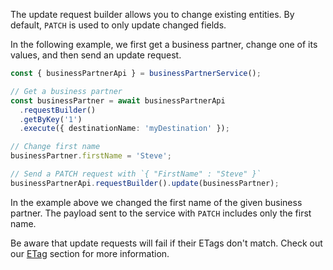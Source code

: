 The update request builder allows you to change existing entities.
By default, `PATCH` is used to only update changed fields.

In the following example, we first get a business partner, change one of its values, and then send an update request.

```ts
const { businessPartnerApi } = businessPartnerService();

// Get a business partner
const businessPartner = await businessPartnerApi
  .requestBuilder()
  .getByKey('1')
  .execute({ destinationName: 'myDestination' });

// Change first name
businessPartner.firstName = 'Steve';

// Send a PATCH request with `{ "FirstName" : "Steve" }`
businessPartnerApi.requestBuilder().update(businessPartner);
```

In the example above we changed the first name of the given business partner.
The payload sent to the service with `PATCH` includes only the first name.

Be aware that update requests will fail if their ETags don't match.
Check out our [ETag](#handling-of-etags) section for more information.
